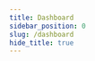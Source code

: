 ```yaml
---
title: Dashboard
sidebar_position: 0
slug: /dashboard
hide_title: true
---
```



<PageMetadata
    title="WTF Starknet"
    description="Learning Starknet！"
    image="https://gateway.pinata.cloud/ipfs/QmYDJ1c9WuqCsEPZDGo8huyCPPkYjd1WoqDvBhSbNsgtJ2/101.png"
/>
<DashboardTitle />
<QuizDashboard courseId={CourseId}></QuizDashboard>

